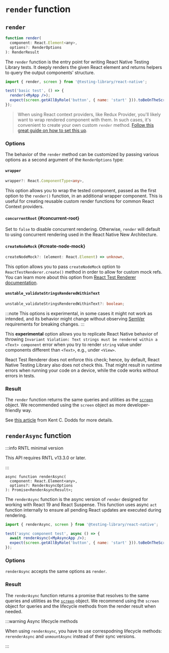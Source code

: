# `render` function

## `render`

```jsx
function render(
  component: React.Element<any>,
  options?: RenderOptions
): RenderResult
```

The `render` function is the entry point for writing React Native Testing Library tests. It deeply renders the given React element and returns helpers to query the output components' structure.

```jsx
import { render, screen } from '@testing-library/react-native';

test('basic test', () => {
  render(<MyApp />);
  expect(screen.getAllByRole('button', { name: 'start' })).toBeOnTheScreen();
});
```

> When using React context providers, like Redux Provider, you'll likely want to wrap rendered component with them. In such cases, it's convenient to create your own custom `render` method. [Follow this great guide on how to set this up](https://testing-library.com/docs/react-testing-library/setup#custom-render).

### Options

The behavior of the `render` method can be customized by passing various options as a second argument of the `RenderOptions` type:

#### `wrapper`

```ts
wrapper?: React.ComponentType<any>,
```

This option allows you to wrap the tested component, passed as the first option to the `render()` function, in an additional wrapper component. This is useful for creating reusable custom render functions for common React Context providers.

#### `concurrentRoot` {#concurrent-root}

Set to `false` to disable concurrent rendering.
Otherwise, `render` will default to using concurrent rendering used in the React Native New Architecture.

#### `createNodeMock` {#create-node-mock}

```ts
createNodeMock?: (element: React.Element) => unknown,
```

This option allows you to pass `createNodeMock` option to `ReactTestRenderer.create()` method in order to allow for custom mock refs. You can learn more about this option from [React Test Renderer documentation](https://reactjs.org/docs/test-renderer.html#ideas).

#### `unstable_validateStringsRenderedWithinText`

```ts
unstable_validateStringsRenderedWithinText?: boolean;
```

:::note
This options is experimental, in some cases it might not work as intended, and its behavior might change without observing [SemVer](https://semver.org/) requirements for breaking changes.
:::

This **experimental** option allows you to replicate React Native behavior of throwing `Invariant Violation: Text strings must be rendered within a <Text> component` error when you try to render `string` value under components different than `<Text>`, e.g., under `<View>`.

React Test Renderer does not enforce this check; hence, by default, React Native Testing Library also does not check this. That might result in runtime errors when running your code on a device, while the code works without errors in tests.

### Result

The `render` function returns the same queries and utilities as the [`screen`](docs/api/screen) object. We recommended using the `screen` object as more developer-friendly way.

See [this article](https://kentcdodds.com/blog/common-mistakes-with-react-testing-library#not-using-screen) from Kent C. Dodds for more details.

## `renderAsync` function

:::info RNTL minimal version

This API requires RNTL v13.3.0 or later.

:::

```tsx
async function renderAsync(
  component: React.Element<any>,
  options?: RenderAsyncOptions
): Promise<RenderAsyncResult>;
```

The `renderAsync` function is the async version of `render` designed for working with React 19 and React Suspense. This function uses async `act` function internally to ensure all pending React updates are executed during rendering.

```jsx
import { renderAsync, screen } from '@testing-library/react-native';

test('async component test', async () => {
  await renderAsync(<MyAsyncApp />);
  expect(screen.getAllByRole('button', { name: 'start' })).toBeOnTheScreen();
});
```

### Options

`renderAsync` accepts the same options as `render`.

### Result

The `renderAsync` function returns a promise that resolves to the same queries and utilities as the [`screen`](docs/api/screen) object. We recommend using the `screen` object for queries and the lifecycle methods from the render result when needed.

:::warning Async lifecycle methods

When using `renderAsync`, you have to use correspodning lifecycle methods: `rerenderAsync` and `unmountAsync` instead of their sync versions.

:::

